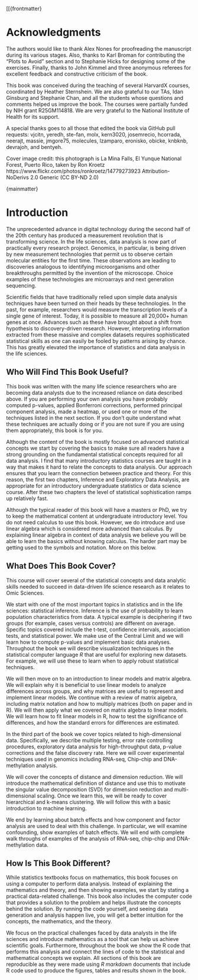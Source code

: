 [[{frontmatter}

# Acknowledgments

The authors would like to thank Alex Nones for proofreading the manuscript during its various stages. Also, thanks to Karl Broman for contributing the "Plots to Avoid" section and to Stephanie Hicks for designing some of the exercises. Finally, thanks to John Kimmel and three anonymous referees for excellent feedback and constructive criticism of the book.

This book was conceived during the teaching of several HarvardX courses, coordinated by Heather Sternshein. We are also grateful 
to our TAs, Idan Ginsburg and Stephanie Chan, and all the students whose questions and comments helped us improve the book. The courses were
partially funded by NIH grant R25GM114818.  We are very grateful to the National Institute of Health for its support.  

A special thanks goes to all those that edited the book via GitHub pull requests: vjcitn, yeredh, ste-fan, molx, kern3020, josemrecio, hcorrada, neerajt, massie, jmgore75, molecules, lzamparo, eronisko, obicke, knbknb, devrajoh, and  bentyeh.


Cover image credit: this photograph is La Mina Falls, El Yunque National Forest, Puerto Rico, taken by Ron Kroetz
https://www.flickr.com/photos/ronkroetz/14779273923
Attribution-NoDerivs 2.0 Generic (CC BY-ND 2.0)

{mainmatter}

# Introduction

The unprecedented advance in digital technology during the second half
of the 20th century has produced a measurement revolution that is
transforming science. In the life sciences, data analysis is now part
of practically every research project. Genomics, in particular, is
being driven by new measurement technologies that permit us to observe certain molecular entities for the first time. These observations are leading to discoveries analogous to identifying microorganisms and other breakthroughs permitted by the invention of the microscope. Choice examples of these technologies are microarrays and next generation sequencing.

Scientific fields that have traditionally relied upon simple data
analysis techniques have been turned on their heads by these
technologies. In the past, for example, researchers would measure the
transcription levels of a single gene of interest. Today, it is
possible to measure all 20,000+ human genes at once.  Advances such as
these have brought about a shift from hypothesis to discovery-driven
research. However, interpreting information extracted from these
massive and complex datasets requires sophisticated statistical skills
as one can easily be fooled by patterns arising by chance. This has
greatly elevated the importance of statistics and data analysis in
the life sciences.


## Who Will Find This Book Useful?

This book was written with the many life science researchers who are becoming data analysts due to the increased reliance on data described above. If you are performing your own analysis you have probably computed p-values, applied Bonferroni corrections, performed principal component  analysis, made a heatmap, or used one or more of the techniques listed in the next section. If you don't quite understand what these techniques are actually doing or if you are not sure if you are using them appropriately, this book is for you. 

Although the content of the book is mostly focused on advanced statistical concepts we start by covering the basics to make sure all readers have a strong grounding on the fundamental statistical concepts required for all data analysis. I find that many introductory statistics courses are taught in a way that makes it hard to relate the concepts to data analysis. Our approach ensures that you learn the connection between practice and theory. For this reason, the first two chapters, Inference and Exploratory Data Analysis, are appropriate for an introductory undergraduate statistics or data science course. After these two chapters the level of statistical sophistication ramps up relatively fast.

Although the typical reader of this book will have a masters or PhD, we try to keep the mathematical content at undergraduate introductory level. You do not need calculus to use this book. However, we do introduce and use linear algebra which is considered more advanced than calculus. By explaining linear algebra in context of data analysis we believe you will be able to learn the basics without knowing calculus. The harder part may be getting used to the symbols and notation. More on this below.



## What Does This Book Cover?

This course will cover several of the statistical concepts and data
analytic skills needed to succeed in data-driven life science
research as it relates to Omic Sciences. 

We start with one of the most important topics in statistics and in
the life sciences: statistical inference. Inference is the use of
probability to learn population characteristics from data. A typical example
is deciphering if two groups (for example, cases versus controls) are
different on average. Specific topics covered include the t-test,
confidence intervals, association tests, and statistical power. 
We make use of the Central Limit and we will learn how to compute p-values 
and implement basic data analyses. Throughout the book we will describe
visualization techniques in the statistical computer language *R* that
are useful for exploring new datasets. For example, we will use these
to learn when to apply robust statistical techniques.

We will then move on to an introduction to linear models and matrix
algebra. We will explain why it is beneficial to use linear models to
analyze differences across groups, and why matrices are useful to
represent and implement linear models. We continue with a review of
matrix algebra, including matrix notation and how to multiply matrices
(both on paper and in R). We will then apply what we covered on matrix
algebra to linear models. We will learn how to fit linear models in R,
how to test the significance of differences, and how the standard
errors for differences are estimated. 

In the third part of the book we cover topics related to
high-dimensional data. Specifically, we describe multiple testing,
error rate controlling procedures, exploratory data analysis for
high-throughput data, p-value corrections and the false discovery
rate. Here we will cover experimental techniques used in genomics including
RNA-seq, Chip-chip and DNA-methylation analysis. 

We will cover the concepts of distance and dimension reduction. We
will introduce the mathematical definition of distance and use this to
motivate the singular value decomposition (SVD) for dimension
reduction and multi-dimensional scaling. Once we learn this, we will
be ready to cover hierarchical and k-means clustering. We will follow
this with a basic introduction to machine learning.

We end by learning about batch effects and how component and factor
analysis are used to deal with this challenge. In particular, we will
examine confounding, show examples of batch effects. We will end with complete
walk throughs of examples of the analysis of RNA-seq, chip-chip and 
DNA-methylation data.

## How Is This Book Different?

While statistics textbooks focus on mathematics, this book focuses on
using a computer to perform data analysis. 
Instead of explaining the
mathematics and theory, and then showing examples, we start by stating
a practical data-related challenge. This book also includes the computer code that 
provides a solution to the problem and helps illustrate the
concepts behind the solution. By running the code yourself, and seeing
data generation and analysis happen live, you will get a better
intuition for the concepts, the mathematics, and the theory.

We focus on the practical challenges faced by data analysts in the
life sciences and introduce mathematics as a tool that can help us
achieve scientific goals. Furthermore, throughout the book we show the
R code that performs this analysis and connect the lines of code to
the statistical and mathematical concepts we explain. All sections of
this book are reproducible as they were made using *R markdown*
documents that include R code used to produce the figures, tables and
results shown in the book.

